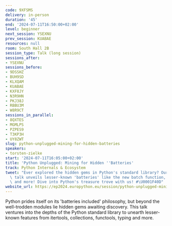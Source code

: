 ```yaml
---
code: 9XFSMS
delivery: in-person
duration: '45'
end: '2024-07-11T16:50:00+02:00'
level: beginner
next_session: YSEXNU
prev_session: KUABAE
resources: null
room: South Hall 2B
session_type: Talk (long session)
sessions_after:
- YSEXNU
sessions_before:
- 9DSSHZ
- BUH9SD
- KLXQAM
- KUABAE
- KXF8JY
- N3R9HN
- PKJ38J
- RBBU3M
- W8R9CT
sessions_in_parallel:
- 8QXTES
- MGMLPS
- PZPES9
- T3KP3H
- UY8ZWT
slug: python-unplugged-mining-for-hidden-batteries
speakers:
- torsten-zielke
start: '2024-07-11T16:05:00+02:00'
title: 'Python Unplugged: Mining for Hidden ''Batteries'
track: Python Internals & Ecosystem
tweet: "Ever explored the hidden gems in Python's standard library? Our #EuroPython\
  \ talk unveils lesser-known 'batteries' like the new batch function, unique collections,\
  \ and more! Dive into Python's treasure trove with us! #\U0001F40D"
website_url: https://ep2024.europython.eu/session/python-unplugged-mining-for-hidden-batteries
---
```


Python prides itself on its 'batteries included' philosophy, but beyond the well-trodden modules lie hidden gems awaiting discovery. This talk ventures into the depths of the Python standard library to unearth lesser-known features from itertools, collections, functools, typing and more.
